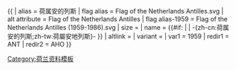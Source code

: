 {{ {{{1<noinclude>|country showdata</noinclude>}}}
| alias = 荷属安的列斯
| flag alias = Flag of the Netherlands Antilles.svg
| alt attribute = Flag of the Netherlands Antilles
| flag alias-1959 = Flag of the Netherlands Antilles (1959-1986).svg
| size = {{{size|}}}
| name = {{#if: {{{name|}}} | {{{name|}}} | -{zh-cn:荷属安的列斯;zh-tw:荷屬安地列斯}- }}
| altlink = {{{altlink|}}}
| variant = {{{variant|}}}
<noinclude>
| var1 = 1959
| redir1 = ANT
| redir2 = AHO
[[Category:荷兰资料模板]]
</noinclude>
}}